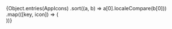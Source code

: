 
<Meta title="AxUx/Icons" />

<Title>
  <AxIcon className="ax-font--serif ax-margin--e ax-bg--invert" color="invert" icon="I" />
  Icons
</Title>

<div className="ax-flex">
  {Object.entries(AppIcons)
    .sort((a, b) => a[0].localeCompare(b[0]))
    .map(([key, icon]) => (
      <section key={key} className="ax-align--center ax-paper ax-padding">
        <AxIcon icon={icon} size="lg" />
      </section>
    ))}
</div>
